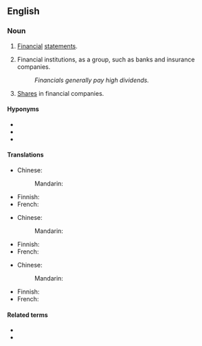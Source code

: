 ==English==

===Noun===
{{en-plural noun}}

# {{lb|en|accounting|business}} [[financial|Financial]] [[statements]].
# {{lb|en|business|finance}} Financial institutions, as a group, such as banks and insurance companies.
#: ''Financials generally pay high dividends.''
# {{lb|en|business|finance}} [[share|Shares]] in financial companies.

====Hyponyms====
* {{l|en|balance sheet}}
* {{l|en|income statement}}
* {{l|en|profit and loss}}

====Translations====
{{trans-top|financial statements}}
* Chinese:
*: Mandarin: {{t-needed|cmn}}
{{trans-mid}}
* Finnish: {{t|fi|[[tiliote|tiliotteet]]|p}}
* French: {{t-needed|fr}}
{{trans-bottom}}

{{trans-top|financial institutions}}
* Chinese:
*: Mandarin: {{t-needed|cmn}}
{{trans-mid}}
* Finnish: {{t|fi|[[rahalaitos|rahalaitokset]]|p}}
* French: {{t-needed|fr}}
{{trans-bottom}}

{{trans-top|shares}}
* Chinese:
*: Mandarin: {{t-needed|cmn}}
{{trans-mid}}
* Finnish: {{t-needed|fi}}
* French: {{t-needed|fr}}
{{trans-bottom}}

====Related terms====
* {{l|en|finance}}
* {{l|en|financial}}